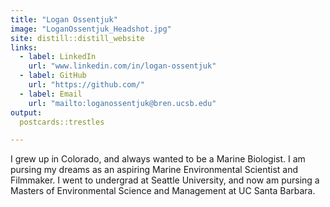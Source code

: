 ```yaml
---
title: "Logan Ossentjuk"
image: "LoganOssentjuk_Headshot.jpg"
site: distill::distill_website
links:
  - label: LinkedIn
    url: "www.linkedin.com/in/logan-ossentjuk"
  - label: GitHub
    url: "https://github.com/"
  - label: Email
    url: "mailto:loganossentjuk@bren.ucsb.edu"
output:
  postcards::trestles

---
```

 
I grew up in Colorado, and always wanted to be a Marine Biologist. I am pursing my dreams as an aspiring Marine Environmental Scientist and Filmmaker. I went to undergrad at Seattle University, and now am pursing a Masters of Environmental Science and Management at UC Santa Barbara. 
